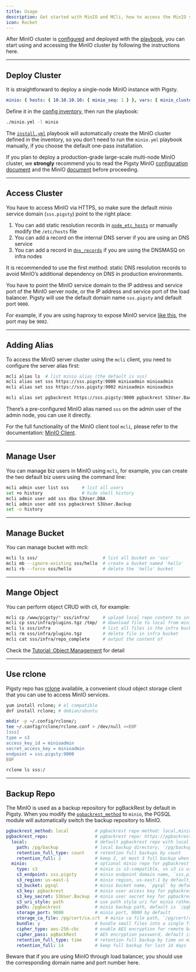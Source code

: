 ```yaml
---
title: Usage
description: Get started with MinIO and MCli, how to access the MinIO service?
icon: Rocket
---
```


After MinIO cluster is [configured](https://pigsty.io/docs/minio/config/) and deployed with the [playbook](https://pigsty.io/docs/minio/playbook/), you can start using and accessing the MinIO cluster by following the instructions here.

------

## Deploy Cluster

It is straightforward to deploy a single-node MinIO instance with Pigsty.

```yaml
minio: { hosts: { 10.10.10.10: { minio_seq: 1 } }, vars: { minio_cluster: minio } }
```

Define it in the [config inventory](https://pigsty.io/docs/setup/config/#inventory), then run the playbook:

```bash
./minio.yml -l minio
```

The [`install.yml`](https://pigsty.io/docs/setup/playbook/#installyml) playbook will automatically create the MinIO cluster defined in the inventory, so you don’t need to run the `minio.yml` playbook manually, if you choose the default one-pass installation.

If you plan to deploy a production-grade large-scale multi-node MinIO cluster, we **strongly** recommend you to read the Pigsty MinIO [configuration document](https://pigsty.io/docs/minio/config/) and the MinIO [document](https://min.io/docs/minio/linux/operations/concepts.html) before proceeding.

------

## Access Cluster

You have to access MinIO via HTTPS, so make sure the default minio service domain (`sss.pigsty`) point to the right place:

1. You can add static resolution records in [`node_etc_hosts`](https://pigsty.io/docs/node/param/#node_etc_hosts) or manually modify the `/etc/hosts` file
2. You can add a record on the internal DNS server if you are using an DNS service
3. You can add a record in [`dns_records`](https://pigsty.io/docs/infra/param/#dns_records) if you are using the DNSMASQ on infra nodes

It is recommended to use the first method: static DNS resolution records to avoid MinIO’s additional dependency on DNS in production environments.

You have to point the MinIO service domain to the IP address and service port of the MinIO server node, or the IP address and service port of the load balancer. Pigsty will use the default domain name `sss.pigsty` and default port `9000`.

For example, if you are using haproxy to expose MinIO service [like this](https://pigsty.io/docs/minio/config/#expose-service), the port may be `9002`.

------

## Adding Alias

To access the MinIO server cluster using the `mcli` client, you need to configure the server alias first:

```bash
mcli alias ls  # list minio alias (the default is sss)
mcli alias set sss https://sss.pigsty:9000 minioadmin minioadmin              # root user
mcli alias set sss https://sss.pigsty:9002 minioadmin minioadmin              # root user, on load balancer port 9002

mcli alias set pgbackrest https://sss.pigsty:9000 pgbackrest S3User.Backup    # use another user
```

There’s a pre-configured MinIO alias named `sss` on the admin user of the admin node, you can use it directly.

For the full functionality of the MinIO client tool `mcli`, please refer to the documentation: [MinIO Client](https://min.io/docs/minio/linux/reference/minio-mc.html).

------

## Manage User

You can manage biz users in MinIO using `mcli`, for example, you can create the two default biz users using the command line:

```bash
mcli admin user list sss     # list all users
set +o history               # hide shell history
mcli admin user add sss dba S3User.DBA
mcli admin user add sss pgbackrest S3User.Backup
set -o history
```

------

## Manage Bucket

You can manage bucket with mcli:

```bash
mcli ls sss/                         # list all bucket on 'sss'
mcli mb --ignore-existing sss/hello  # create a bucket named 'hello'
mcli rb --force sss/hello            # delete the 'hello' bucket
```

------

## Mange Object

You can perform object CRUD with cli, for example:

```bash
mcli cp /www/pigsty/* sss/infra/     # upload local repo content to infra bucket
mcli cp sss/infra/plugins.tgz /tmp/  # download file to local from minio
mcli ls sss/infra                    # list all files in the infra bucket
mcli rm sss/infra/plugins.tgz        # delete file in infra bucket
mcli cat sss/infra/repo_complete     # output the content of
```

Check the [Tutorial: Object Management](https://min.io/docs/minio/linux/administration/object-management.html) for detail

------

## Use rclone

Pigsty repo has [rclone](https://rclone.org/) available, a convenient cloud object storage client that you can use to access MinIO services.

```bash
yum install rclone; # el compatible
dnf install rclone; # debian/ubuntu

mkdir -p ~/.config/rclone/;
tee ~/.config/rclone/rclone.conf > /dev/null <<EOF
[sss]
type = s3
access_key_id = minioadmin
secret_access_key = minioadmin
endpoint = sss.pigsty:9000
EOF

rclone ls sss:/
```

------

## Backup Repo

The MinIO is used as a backup repository for pgBackRest by default in Pigsty. When you modify the [`pgbackrest_method`](https://pigsty.io/docs/pgsql/param/#pgbackrest_method) to `minio`, the PGSQL module will automatically switch the backup repository to MinIO.

```yaml
pgbackrest_method: local          # pgbackrest repo method: local,minio,[user-defined...]
pgbackrest_repo:                  # pgbackrest repo: https://pgbackrest.org/configuration.html#section-repository
  local:                          # default pgbackrest repo with local posix fs
    path: /pg/backup              # local backup directory, `/pg/backup` by default
    retention_full_type: count    # retention full backups by count
    retention_full: 2             # keep 2, at most 3 full backup when using local fs repo
  minio:                          # optional minio repo for pgbackrest
    type: s3                      # minio is s3-compatible, so s3 is used
    s3_endpoint: sss.pigsty       # minio endpoint domain name, `sss.pigsty` by default
    s3_region: us-east-1          # minio region, us-east-1 by default, useless for minio
    s3_bucket: pgsql              # minio bucket name, `pgsql` by default
    s3_key: pgbackrest            # minio user access key for pgbackrest
    s3_key_secret: S3User.Backup  # minio user secret key for pgbackrest
    s3_uri_style: path            # use path style uri for minio rather than host style
    path: /pgbackrest             # minio backup path, default is `/pgbackrest`
    storage_port: 9000            # minio port, 9000 by default
    storage_ca_file: /pg/cert/ca.crt  # minio ca file path, `/pg/cert/ca.crt` by default
    bundle: y                     # bundle small files into a single file
    cipher_type: aes-256-cbc      # enable AES encryption for remote backup repo
    cipher_pass: pgBackRest       # AES encryption password, default is 'pgBackRest'
    retention_full_type: time     # retention full backup by time on minio repo
    retention_full: 14            # keep full backup for last 14 days
```

Beware that if you are using MinIO through load balancer, you should use the corresponding domain name and port number here.